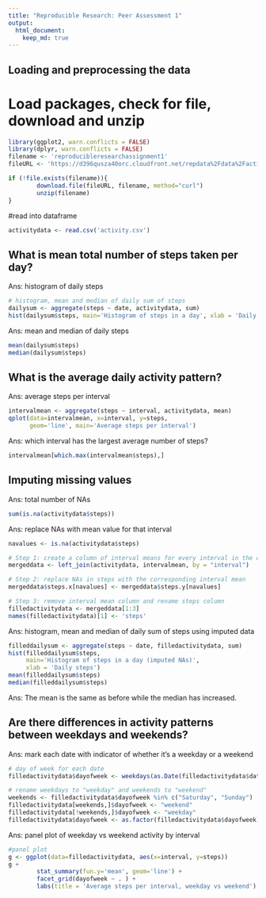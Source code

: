 ```yaml
---
title: "Reproducible Research: Peer Assessment 1"
output: 
  html_document:
    keep_md: true
---
```



## Loading and preprocessing the data

# Load packages, check for file, download and unzip
```r
library(ggplot2, warn.conflicts = FALSE)
library(dplyr, warn.conflicts = FALSE)
filename <- 'reproducibleresearchassignment1'
fileURL <- 'https://d396qusza40orc.cloudfront.net/repdata%2Fdata%2Factivity.zip'

if (!file.exists(filename)){
        download.file(fileURL, filename, method="curl")
        unzip(filename)
}  
```

#read into dataframe

```r
activitydata <- read.csv('activity.csv')
```

## What is mean total number of steps taken per day?

Ans: histogram of daily steps
```r
# histogram, mean and median of daily sum of steps
dailysum <- aggregate(steps ~ date, activitydata, sum)
hist(dailysum$steps, main='Histogram of steps in a day', xlab = 'Daily steps')
```

Ans: mean and median of daily steps
```r
mean(dailysum$steps)
median(dailysum$steps)
```

## What is the average daily activity pattern?

Ans: average steps per interval
```r
intervalmean <- aggregate(steps ~ interval, activitydata, mean)
qplot(data=intervalmean, x=interval, y=steps, 
      geom='line', main='Average steps per interval')
```
Ans: which interval has the largest average number of steps?
```r
intervalmean[which.max(intervalmean$steps),]
```

## Imputing missing values

Ans: total number of NAs
```r
sum(is.na(activitydata$steps))
```

Ans: replace NAs with mean value for that interval
```r
navalues <- is.na(activitydata$steps)

# Step 1: create a column of interval means for every interval in the original data
mergeddata <- left_join(activitydata, intervalmean, by = "interval")

# Step 2: replace NAs in steps with the corresponding interval mean
mergeddata$steps.x[navalues] <- mergeddata$steps.y[navalues]

# Step 3: remove interval mean column and rename steps column
filledactivitydata <- mergeddata[1:3]
names(filledactivitydata)[1] <- 'steps'
```

Ans: histogram, mean and median of daily sum of steps using imputed data
```r
filleddailysum <- aggregate(steps ~ date, filledactivitydata, sum)
hist(filleddailysum$steps, 
     main='Histogram of steps in a day (imputed NAs)', 
     xlab = 'Daily steps')
mean(filleddailysum$steps)
median(filleddailysum$steps)
```
Ans: The mean is the same as before while the median has increased. 

## Are there differences in activity patterns between weekdays and weekends?

Ans: mark each date with indicator of whether it's a weekday or a weekend
```r
# day of week for each date
filledactivitydata$dayofweek <- weekdays(as.Date(filledactivitydata$date))

# rename weekdays to "weekday" and weekends to "weekend"
weekends <- filledactivitydata$dayofweek %in% c("Saturday", "Sunday")
filledactivitydata[weekends,]$dayofweek <- "weekend"
filledactivitydata[!weekends,]$dayofweek <- "weekday"
filledactivitydata$dayofweek <- as.factor(filledactivitydata$dayofweek)
```
Ans: panel plot of weekday vs weekend activity by interval
```r
#panel plot
g <- ggplot(data=filledactivitydata, aes(x=interval, y=steps))
g + 
        stat_summary(fun.y='mean', geom='line') + 
        facet_grid(dayofweek ~ . ) +
        labs(title = 'Average steps per interval, weekday vs weekend')
```
